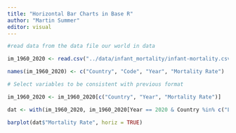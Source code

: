 ```yaml
---
title: "Horizontal Bar Charts in Base R"
author: "Martin Summer"
editor: visual
---
```


```r
#read data from the data file our world in data

im_1960_2020 <- read.csv("../data/infant_mortality/infant-mortality.csv")

names(im_1960_2020) <- c("Country", "Code", "Year", "Mortality Rate")

# Select variables to be consistent with previous format

im_1960_2020 <- im_1960_2020[c("Country", "Year", "Mortality Rate")]

dat <- with(im_1960_2020, im_1960_2020[Year == 2020 & Country %in% c("Lower middle income", "High income"), ])

barplot(dat$"Mortality Rate", horiz = TRUE)

```

